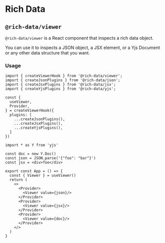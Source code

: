 # Rich Data

## `@rich-data/viewer`

`@rich-data/viewer` is a React component that inspects a rich data object.

You can use it to inspects
a JSON object,
a JSX element,
or a Yjs Document or any other data structure that you want.

### Usage

```tsx
import { createViewerHook } from '@rich-data/viewer';
import { createJsonPlugins } from '@rich-data/json';
import { createJsxPlugins } from '@rich-data/jsx';
import { createYjsPlugins } from '@rich-data/yjs';

const {
  useViewer,
  Provider,
} = createViewerHook({
  plugins: [
    ...createJsonPlugins(),
    ...createJsxPlugins(),
    ...createYjsPlugins(),
  ]
})

import * as Y from 'yjs'

const doc = new Y.Doc()
const json = JSON.parse('{"foo": "bar"}')
const jsx = <div>foo</div>

export const App = () => {
  const { Viewer } = useViewer()
  return (
    <>
      <Provider>
        <Viewer value={json}/>
      </Provider>
      <Provider>
        <Viewer value={jsx}/>
      </Provider>
      <Provider>
        <Viewer value={doc}/>
      </Provider>
    </>
  )
}
```
